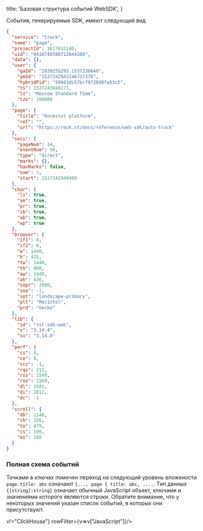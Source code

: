 
  title: 'Базовая структура событий WebSDK',
}

События, генерируемые SDK, имеют следующий вид

```json
{
  "service": "track",
  "name": "page",
  "projectId": 1617632140,
  "uid": "6410748586712844288",
  "data": {},
  "user": {
    "gaId": "2039255293.1537236640",
    "ymId": "1537242943246737376",
    "hybridPid": "59943dc57bc79f20d8fa53c5",
    "ts": 1537243840171,
    "tz": "Moscow Standard Time",
    "tzo": 180000
  },
  "page": {
    "title": "Rockstat platform",
    "ref": "",
    "url": "https://rock.st/docs/reference/web-sdk/auto-track"
  },
  "sess": {
    "pageNum": 14,
    "eventNum": 90,
    "type": "direct",
    "marks": {},
    "hasMarks": false,
    "num": 2,
    "start": 1537242940499
  },
  "char": {
    "ls": true,
    "ae": true,
    "pr": true,
    "sb": true,
    "ab": true,
    "wp": true
  },
  "browser": {
    "if1": 0,
    "if2": 0,
    "w": 1440,
    "h": 415,
    "tw": 1440,
    "th": 900,
    "aw": 1440,
    "ah": 836,
    "sopr": 2000,
    "soa": -1,
    "sot": "landscape-primary",
    "plt": "MacIntel",
    "prd": "Gecko"
  },
  "lib": {
    "id": "rst-sdk-web",
    "v": "3.14.4",
    "sv": "3.14.0"
  },
  "perf": {
    "cs": 0,
    "ce": 0,
    "scs": -1,
    "rqs": 211,
    "rss": 1549,
    "rse": 1560,
    "dl": 1581,
    "di": 1812,
    "dc": -1
  },
  "scroll": {
    "dh": 1148,
    "ch": 326,
    "to": 479,
    "cs": 100,
    "ms": 100
  }
}
```

### Полная схема событий

Точками в ключах помечен переход на следующий уровень вложености `page.title: abc` означают `{..., page { title: abc, ....`.
Тип данных `{[string]:string}` означает обычный JavaScript объект, ключами и значениями которого являются строки.
Обратите внимание, что у некоторых значений указан список событий, в которых они присутствуют.

<Expand>
  <RenderTable data={eventStruct} colFilter={v=>v!="ClickHouse"} rowFilter={v=>v["JavaScript"]}/>
</Expand>


